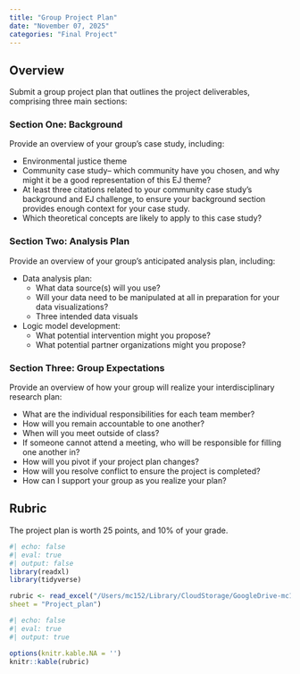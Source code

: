 ```yaml
---
title: "Group Project Plan"
date: "November 07, 2025"
categories: "Final Project"
---
```

## Overview
Submit a group project plan that outlines the project deliverables, comprising three main sections: 

### Section One: Background  
Provide an overview of your group's case study, including:

- Environmental justice theme
- Community case study-- which community have you chosen, and why might it be a good representation of this EJ theme? 
- At least three citations related to your community case study's background and EJ challenge, to ensure your background section provides enough context for your case study.
- Which theoretical concepts are likely to apply to this case study?

### Section Two: Analysis Plan
Provide an overview of your group's anticipated analysis plan, including: 

- Data analysis plan: 
    - What data source(s) will you use? 
    - Will your data need to be manipulated at all in preparation for your data visualizations? 
    - Three intended data visuals 
- Logic model development: 
    - What potential intervention might you propose?
    - What potential partner organizations might you propose? 


### Section Three: Group Expectations
Provide an overview of how your group will realize your interdisciplinary research plan: 

- What are the individual responsibilities for each team member? 
- How will you remain accountable to one another?
- When will you meet outside of class? 
- If someone cannot attend a meeting, who will be responsible for filling one another in? 
- How will you pivot if your project plan changes?
- How will you resolve conflict to ensure the project is completed? 
- How can I support your group as you realize your plan?

## Rubric
The project plan is worth 25 points, and 10% of your grade. 


```r
#| echo: false
#| eval: true
#| output: false
library(readxl)
library(tidyverse)

rubric <- read_excel("/Users/mc152/Library/CloudStorage/GoogleDrive-mc152@wellesley.edu/My Drive/Teaching/ES-202/ES-202 Final Project Rubric.xlsx", 
sheet = "Project_plan")
```

```r
#| echo: false
#| eval: true
#| output: true

options(knitr.kable.NA = '')
knitr::kable(rubric)
```

